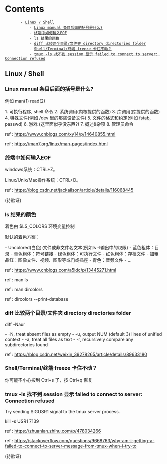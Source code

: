 = Contents =
        - [[#Linux / Shell|Linux / Shell]]
            - [[#Linux / Shell#Linux manual 条目后面的括号是什么?|Linux manual 条目后面的括号是什么?]]
            - [[#Linux / Shell#终端中如何输入EOF|终端中如何输入EOF]]
            - [[#Linux / Shell#ls 结果的颜色|ls 结果的颜色]]
            - [[#Linux / Shell#diff 比较两个目录/文件夹 directory directories folder|diff 比较两个目录/文件夹 directory directories folder]]
            - [[#Linux / Shell#Shell/Terminal/终端 freeze 卡住不动？|Shell/Terminal/终端 freeze 卡住不动？]]
            - [[#Linux / Shell#tmux -ls 找不到 session 显示 failed to connect to server: Connection refused|tmux -ls 找不到 session 显示 failed to connect to server: Connection refused]]

== Linux / Shell ==

=== Linux manual 条目后面的括号是什么? ===

例如 man(1) read(2)

1. 可执行程序, shell 命令
2. 系统调用(内核提供的函数)
3. 库调用(库提供的函数)
4. 特殊文件(例如 /dev 里的那些设备文件)
5. 文件的格式和约定(例如 fstab, passwd)
6. 游戏 (这里面似乎没东西?)
7. 概述&杂项
8. 管理员命令

ref : https://www.cnblogs.com/xy14/p/14640855.html

ref : https://man7.org/linux/man-pages/index.html

=== 终端中如何输入EOF ===

windows系统：CTRL+Z。

Linux/Unix/Mac操作系统：CTRL+D。

ref : https://blog.csdn.net/jackailson/article/details/116068445

(待验证)

=== ls 结果的颜色 ===

着色由 $LS_COLORS 环境变量控制

默认的着色方案：

- Uncolored(白色):文件或非文件名文本(例如ls -l输出中的权限)
- 蓝色粗体：目录
- 青色粗体：符号链接
- 绿色粗体：可执行文件
- 红色粗体：存档文件
- 加粗品红：图像文件、视频、图形等或门或插座
- 青色：音频文件
- ...


ref : https://www.cnblogs.com/a5idc/p/13445271.html

ref : man ls

ref : man dircolors

ref : dircolors --print-database

=== diff 比较两个目录/文件夹 directory directories folder ===

diff -Naur <dir1> <dir2>

- -N, treat absent files as empty
- -u, output NUM (default 3) lines of unified context
- -a, treat all files as text
- -r, recursively compare any subdirectories found

ref : https://blog.csdn.net/weixin_39278265/article/details/89633180

=== Shell/Terminal/终端 freeze 卡住不动？ ===

你可能不小心按到 Ctrl+s 了，按 Ctrl+q 恢复

=== tmux -ls 找不到 session 显示 failed to connect to server: Connection refused ===

Try sending SIGUSR1 signal to the tmux server process.

kill -s USR1 7139

ref : https://zhuanlan.zhihu.com/p/478034266

ref : https://stackoverflow.com/questions/9668763/why-am-i-getting-a-failed-to-connect-to-server-message-from-tmux-when-i-try-to

(待验证)




